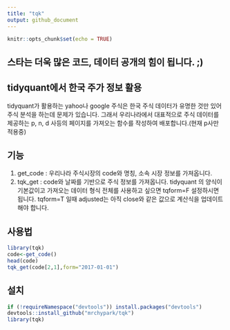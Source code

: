 ```yaml
---
title: "tqk"
output: github_document
---
```


```r
knitr::opts_chunk$set(echo = TRUE)
```

## 스타는 더욱 많은 코드, 데이터 공개의 힘이 됩니다. ;)

## tidyquant에서 한국 주가 정보 활용
tidyquant가 활용하는 yahoo나 google 주식은 한국 주식 데이터가 유명한 것만 있어 주식 분석을 하는데 문제가 있습니다. 그래서 우리나라에서 대표적으로 주식 데이터를 제공하는 p, n, d 사등의 페이지를 가져오는 함수를 작성하여 배포합니다.(현재 p사만 적용중)

## 기능
1. get_code : 우리나라 주식시장의 code와 명칭, 소속 시장 정보를 가져옵니다.
1. tqk_get  : code와 날짜를 기반으로 주식 정보를 가져옵니다. tidyquant 의 양식이 기본값이고 가져오는 데이터 형식 전체를 사용하고 싶으면 tqform=F 설정하시면 됩니다. tqform=T 일때 adjusted는 아직 close와 같은 값으로 계산식을 업데이트 해야 합니다.

## 사용법

```r
library(tqk)
code<-get_code()
head(code)
tqk_get(code[2,1],form="2017-01-01")
```

## 설치
```r
if (!requireNamespace("devtools")) install.packages("devtools")
devtools::install_github("mrchypark/tqk")
library(tqk)
```
